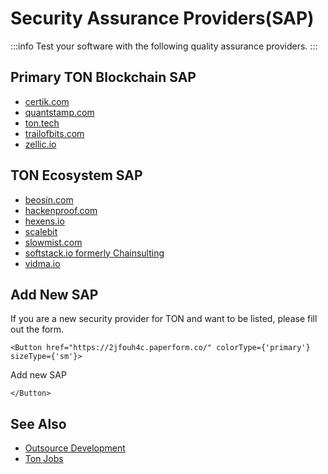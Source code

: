 
# Security Assurance Providers(SAP)

:::info
Test your software with the following quality assurance providers.
:::

## Primary TON Blockchain SAP

* [certik.com](certik.com)
* [quantstamp.com](https://quantstamp.com/)
* [ton.tech](https://ton.tech/)
* [trailofbits.com](https://www.trailofbits.com/)
* [zellic.io](https://www.zellic.io/)

## TON Ecosystem SAP

* [beosin.com](https://beosin.com/)
* [hackenproof.com](https://hackenproof.com/)
* [hexens.io](https://hexens.io/)
* [scalebit](https://www.scalebit.xyz/)
* [slowmist.com](https://slowmist.com/)
* [softstack.io formerly Chainsulting](https://softstack.io/)
* [vidma.io](https://vidma.io/)


## Add New SAP
If you are a new security provider for TON and want to be listed, please fill out the form.

````mdx-code-block 
<Button href="https://2jfouh4c.paperform.co/" colorType={'primary'} sizeType={'sm'}>
````
Add new SAP
````mdx-code-block 
</Button>
````


## See Also
* [Outsource Development](/develop/companies/outsource)
* [Ton Jobs](https://jobs.ton.org/jobs)
